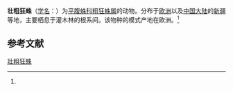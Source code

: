 {{Speciesbox
| name = 壮粗狂蛛
| status = 
| status_system = 
| image = 
| genus = Trachyzelotes
| species = adriaticus
| authority = (Caporiacco, 1953)<ref name='id14402'>{{cite web| url =http://www.bioinfo.cn/db05/BjdwSpecies.php?action=view&id=14402| title =壮粗狂蛛| work =《中国动物物种编目数据库》| publisher =中国科学院微生物研究所| author =中国科学院动物研究所| accessdate =2009-04-28| deadurl =yes| archiveurl =https://web.archive.org/web/20160305093930/http://www.bioinfo.cn/db05/BjdwSpecies.php?action=view&id=14402| archivedate =2016-03-05}}</ref>
}}

'''壮粗狂蛛'''（[[学名|学名]]：{{lang|la|''Trachyzelotes adriaticus''}}）为[[平腹蛛科|平腹蛛科]][[粗狂蛛属|粗狂蛛属]]的动物。分布于[[欧洲|欧洲]]以及[[中国大陆|中国大陆]]的[[新疆|新疆]]等地，主要栖息于灌木林的根系间。该物种的模式产地在欧洲。<ref name='id14402'/>

== 参考文献 ==
{{reflist}}

{{Wikispecies|Trachyzelotes adriaticus}}
{{Taxonbar|from=Q2411219}}

[[Category:粗狂蛛属|壮粗狂蛛]]


{{蜘蛛小作品}}